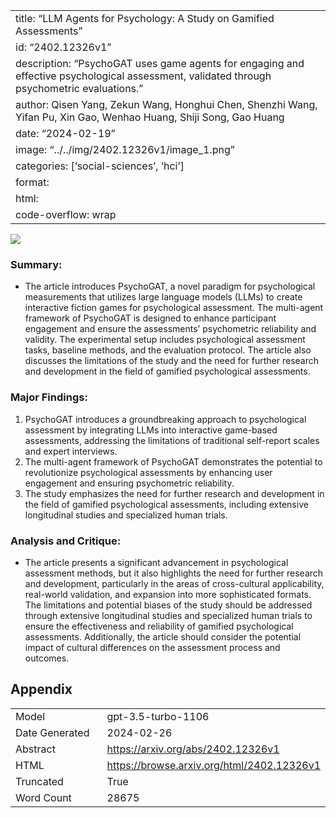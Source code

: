 
---
title: "LLM Agents for Psychology: A Study on Gamified Assessments"
id: "2402.12326v1"
description: "PsychoGAT uses game agents for engaging and effective psychological assessment, validated through psychometric evaluations."
author: Qisen Yang, Zekun Wang, Honghui Chen, Shenzhi Wang, Yifan Pu, Xin Gao, Wenhao Huang, Shiji Song, Gao Huang
date: "2024-02-19"
image: "../../img/2402.12326v1/image_1.png"
categories: ['social-sciences', 'hci']
format:
  html:
    code-overflow: wrap
---

![](../../img/2402.12326v1/image_1.png)

### Summary:
- The article introduces PsychoGAT, a novel paradigm for psychological measurements that utilizes large language models (LLMs) to create interactive fiction games for psychological assessment. The multi-agent framework of PsychoGAT is designed to enhance participant engagement and ensure the assessments’ psychometric reliability and validity. The experimental setup includes psychological assessment tasks, baseline methods, and the evaluation protocol. The article also discusses the limitations of the study and the need for further research and development in the field of gamified psychological assessments.

### Major Findings:
1. PsychoGAT introduces a groundbreaking approach to psychological assessment by integrating LLMs into interactive game-based assessments, addressing the limitations of traditional self-report scales and expert interviews.
2. The multi-agent framework of PsychoGAT demonstrates the potential to revolutionize psychological assessments by enhancing user engagement and ensuring psychometric reliability.
3. The study emphasizes the need for further research and development in the field of gamified psychological assessments, including extensive longitudinal studies and specialized human trials.

### Analysis and Critique:
- The article presents a significant advancement in psychological assessment methods, but it also highlights the need for further research and development, particularly in the areas of cross-cultural applicability, real-world validation, and expansion into more sophisticated formats. The limitations and potential biases of the study should be addressed through extensive longitudinal studies and specialized human trials to ensure the effectiveness and reliability of gamified psychological assessments. Additionally, the article should consider the potential impact of cultural differences on the assessment process and outcomes.

## Appendix

|          |          |
|----------|----------|
| Model     | gpt-3.5-turbo-1106       |
| Date Generated     | 2024-02-26       |
| Abstract | [https://arxiv.org/abs/2402.12326v1](https://arxiv.org/abs/2402.12326v1)        |
| HTML     | [https://browse.arxiv.org/html/2402.12326v1](https://browse.arxiv.org/html/2402.12326v1)       |
| Truncated       | True       |
| Word Count       | 28675       |